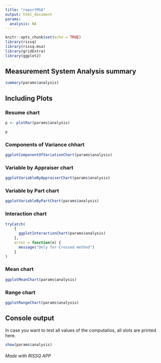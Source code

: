 ```yaml
---
title: "reportMSA"
output: html_document
params:
  analysis: NA
---
```


```r
knitr::opts_chunk$set(echo = TRUE)
library(rissq)
library(rissq.msa)
library(gridExtra)
library(ggplot2)
```

## Measurement System Analysis summary

```r
summary(params$analysis)
```

## Including Plots

### Resume chart

```r
p <- plotRar(params$analysis)
```

```r
p
```

### Components of Variance chhart

```r
ggplotComponentOfVariationChart(params$analysis)
```

### Variable by Appraiser chart

```r
ggplotVariableByAppraiserChart(params$analysis)
```

### Variable by Part chart

```r
ggplotVariableByPartChart(params$analysis)
```

### Interaction chart

```r
tryCatch(
    {
      ggplotInteractionChart(params$analysis)
    },
    error = function(e) {
      message("Only for Crossed method")
    }
)
```

### Mean chart

```r
ggplotMeanChart(params$analysis)
```

### Range chart

```r
ggplotRangeChart(params$analysis)
```


## Console output

In case you want to test all values of the computatios, all slots are printed here.

```r
show(params$analysis)
```


###### Made with RISSQ APP
